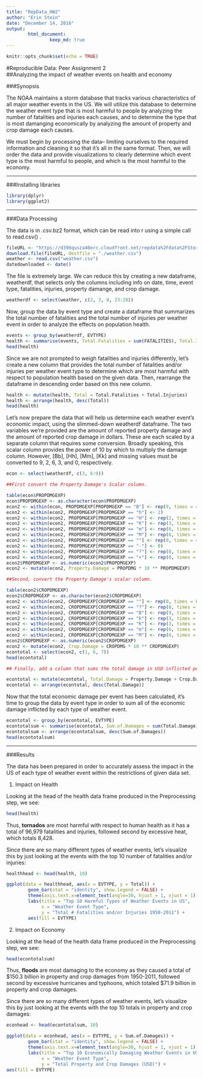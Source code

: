 ```yaml
---
title: "RepData_HW2"
author: "Erin Stein"
date: "December 14, 2016"
output: 
        html_document:
                keep_md: true
---
```


```r
knitr::opts_chunk$set(echo = TRUE)
```

#Reproducible Data: Peer Assignment 2  
##Analyzing the impact of weather events on health and economy
  
###Synopsis

The NOAA maintains a storm database that tracks various characteristics of all major weather events in the US. We will utilize this database to determine the weather event type that is most harmful to people by analyzing the number of fatalities and injuries each causes, and to determine the type that is most damanging economically by analyzing the amount of property and crop damage each causes.

We must begin by processing the data-- limiting ourselves to the required information and cleaning it so that it's all in the same format. Then, we will order the data and provide visualizations to clearly determine which event type is the most harmful to people, and which is the most harmful to the economy.
  
***
  
###Installing libraries

```r
library(dplyr)
library(ggplot2)
```
  
***
  
###Data Processing

The data is in .csv.bz2 format, which can be read into r using a simple call to read.csv() .
  
```r
fileURL <- "https://d396qusza40orc.cloudfront.net/repdata%2Fdata%2FStormData.csv.bz2"
download.file(fileURL, destfile = "./weather.csv")
weather <- read.csv("weather.csv")
datedownloaded <- date()
```
  
The file is extremely large. We can reduce this by creating a new dataframe, weatherdf, that selects only the columns including info on date, time, event type, fatalities, injuries, property damange, and crop damage.
  
```r
weatherdf <- select(weather, c(2, 3, 8, 23:28))
```
  
Now, group the data by event type and create a dataframe that summarizes the total number of fatalities and the total number of injuries per weather event in order to analyze the effects on population health.
  
```r
events <- group_by(weatherdf, EVTYPE)
health <- summarise(events, Total.Fatalities = sum(FATALITIES), Total.Injuries = sum(INJURIES))
head(health)
```
  
Since we are not prompted to weigh fatalities and injuries differently, let's create a new column that provides the total number of fatalities and/or injuries per weather event type to determine which are most harmful with respect to population health based on the given data. Then, rearrange the dataframe in descending order based on this new column.
  
```r
health <- mutate(health, Total = Total.Fatalities + Total.Injuries)
health <- arrange(health, desc(Total))
head(health)
```
  
Let's now prepare the data that will help us determine each weather event's economic impact, using the slimmed-down weatherdf dataframe. The two variables we're provided are the amount of reported property damage and the amount of reported crop damage in dollars. These are each scaled by a separate column that requires some conversion. Broadly speaking, this scalar column provides the power of 10 by which to multiply the damage column. However, [Bb], [Hh], [Mm], [Kk] and missing values must be converted to 9, 2, 6, 3, and 0, respectively.
  
```r
econ <- select(weatherdf, c(3, 6:9))

##First convert the Property Damage's Scalar column.

table(econ$PROPDMGEXP)
econ$PROPDMGEXP <- as.character(econ$PROPDMGEXP)
econ2 <- within(econ, PROPDMGEXP[PROPDMGEXP == "B"] <- rep(9, times = 40))
econ2 <- within(econ2, PROPDMGEXP[PROPDMGEXP == "h"] <- 2)
econ2 <- within(econ2, PROPDMGEXP[PROPDMGEXP == "H"] <- rep(2, times = 6))
econ2 <- within(econ2, PROPDMGEXP[PROPDMGEXP == "K"] <- rep(3, times = 424665))
econ2 <- within(econ2, PROPDMGEXP[PROPDMGEXP == "m"] <- rep(6, times = 7))
econ2 <- within(econ2, PROPDMGEXP[PROPDMGEXP == "M"] <- rep(6, times = 11330))
econ2 <- within(econ2, PROPDMGEXP[PROPDMGEXP == ""] <- rep(0, times = 465934))
econ2 <- within(econ2, PROPDMGEXP[PROPDMGEXP == "-"] <- 0)
econ2 <- within(econ2, PROPDMGEXP[PROPDMGEXP == "?"] <- rep(0, times = 8))
econ2 <- within(econ2, PROPDMGEXP[PROPDMGEXP == "+"] <- rep(0, times = 5))
econ2$PROPDMGEXP <- as.numeric(econ2$PROPDMGEXP)
econ2 <- mutate(econ2, Property.Damage = PROPDMG * 10 ** PROPDMGEXP)

##Second, convert the Property Damage's scalar column.

table(econ2$CROPDMGEXP)
econ2$CROPDMGEXP <- as.character(econ2$CROPDMGEXP)
econ2 <- within(econ2, CROPDMGEXP[CROPDMGEXP == ""] <- rep(0, times = 618413))
econ2 <- within(econ2, CROPDMGEXP[CROPDMGEXP == "?"] <- rep(0, times = 7))
econ2 <- within(econ2, CROPDMGEXP[CROPDMGEXP == "B"] <- rep(9, times = 9))
econ2 <- within(econ2, CROPDMGEXP[CROPDMGEXP == "k"] <- rep(3, times = 21))
econ2 <- within(econ2, CROPDMGEXP[CROPDMGEXP == "K"] <- rep(3, times = 281832))
econ2 <- within(econ2, CROPDMGEXP[CROPDMGEXP == "m"] <- rep(6, times = 1))
econ2 <- within(econ2, CROPDMGEXP[CROPDMGEXP == "M"] <- rep(6, times = 1994))
econ2$CROPDMGEXP <- as.numeric(econ2$CROPDMGEXP)
econ2 <- mutate(econ2, Crop.Damage = CROPDMG * 10 ** CROPDMGEXP)
econtotal <- select(econ2, c(1, 6, 7))
head(econtotal)

## Finally, add a column that sums the total damage in USD inflicted per event.

econtotal <- mutate(econtotal, Total.Damage = Property.Damage + Crop.Damage)
econtotal <- arrange(econtotal, desc(Total.Damage))
```
  
Now that the total economic damage per event has been calculated, it's time to group the data by event type in order to sum all of the economic damage inflicted by each type of weather event.
  
```r
econtotal <- group_by(econtotal, EVTYPE)
econtotalsum <- summarise(econtotal, Sum.of.Damages = sum(Total.Damage))
econtotalsum <- arrange(econtotalsum, desc(Sum.of.Damages))
head(econtotalsum)
```
  
***
  
###Results
  
The data has been prepared in order to accurately assess the impact in the US of each type of weather event within the restrictions of given data set.
  
1. Impact on Health
  
Looking at the head of the health data frame produced in the Preprocessing step, we see:
  
```r
head(health)
```
  
Thus, **tornados** are most harmful with respect to human health as it has a total of 96,979 fatalities and injuries, followed second by excessive heat, which totals 8,428.
  
Since there are so many different types of weather events, let's visualize this by just looking at the events with the top 10 number of fatalities and/or injuries:
  
```r
healthhead <- head(health, 10)

ggplot(data = healthhead, aes(x = EVTYPE, y = Total)) + 
        geom_bar(stat = "identity", show.legend = FALSE) + 
        theme(axis.text.x=element_text(angle=30, hjust = 1, vjust = 1)) + 
        labs(title = "Top 10 Harmful Types of Weather Events in US", 
             x = "Weather Event Type", 
             y = "Total # Fatalities and/or Injuries 1950-2011") + 
        aes(fill = EVTYPE)
```
  
2. Impact on Economy
  
Looking at the head of the health data frame produced in the Preprocessing step, we see:
  
```r
head(econtotalsum)
```
  
Thus, **floods** are most damaging to the economy as they caused a total of $150.3 billion in property and crop damages from 1950-2011, followed second by excessive hurricanes and typhoons, which totaled $71.9 billion in property and crop damages.
  
Since there are so many different types of weather events, let's visualize this by just looking at the events with the top 10 totals in property and crop damages:
  
```r
econhead <- head(econtotalsum, 10)

ggplot(data = econhead, aes(x = EVTYPE, y = Sum.of.Damages)) + 
        geom_bar(stat = "identity", show.legend = FALSE) +
        theme(axis.text.x=element_text(angle=30, hjust = 1, vjust = 1)) +
        labs(title = "Top 10 Economically Damaging Weather Events in US",
             x = "Weather Event Type",
             y = "Total Property and Crop Damages (USD)") +
aes(fill = EVTYPE)
```

